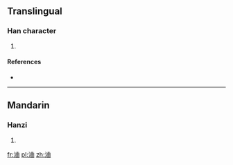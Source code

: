 ==Translingual==

===Han character===
{{Han char|rn=85|rad=水|as=06|sn=9|four=35160|canj=ETW}}

# {{defn|Han|sort=水06}}

====References====
* {{Han ref|kx=0623.030|dkj=17430|dj=1019.060|hdz=31607.020|uh=6D40|ud=27968|bh=CFA6|bd=53158}}

----

==Mandarin==

===Hanzi===
{{cmn-hanzi|pin=[[qǔ]] ([[qu3]])|wg=ch'ü<sup>3</sup>}}

# {{defn|lang=cmn|sort=水06}}

[[fr:浀]]
[[pl:浀]]
[[zh:浀]]